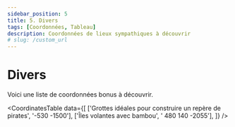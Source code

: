 ```yaml
---
sidebar_position: 5
title: 5. Divers
tags: [Coordonnées, Tableau]
description: Coordonnées de lieux sympathiques à découvrir
# slug: /custom_url
---
```



# Divers

Voici une liste de coordonnées bonus à découvrir.

<CoordinatesTable 
  data={[
    ['Grottes idéales pour construire un repère de pirates', '-530 -1500'],
    ['Îles volantes avec bambou', ' 480 140 -2055'],
  ]}
/>